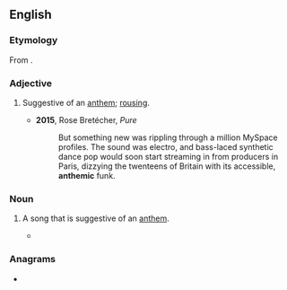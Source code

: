 ==English==

===Etymology===
From {{suffix|en|anthem|ic}}.

===Adjective===
{{en-adj}}

# {{lb|en|music}} Suggestive of an [[anthem]]; [[rousing]].
#* '''2015''', Rose Bretécher, ''Pure''
#*: But something new was rippling through a million MySpace profiles. The sound was electro, and bass-laced synthetic dance pop would soon start streaming in from producers in Paris, dizzying the twenteens of Britain with its accessible, '''anthemic''' funk.

===Noun===
{{en-noun}}

# {{lb|en|music}} A song that is suggestive of an [[anthem]].
#* {{quote-journal|lang=en|date=March 16, 2009|author=Ben Rayner|title=Hot sounds|work=Toronto Star|url=http://www.thestar.com/Entertainment/article/602787
|passage=Passionate '''anthemics''', prog-rock twists and turns, and several Hendrix-ian guitar burnouts by self-aware showman Patrick Krief aimed straight for the cheap seats and left everyone feeling pleasantly dazed.}}

===Anagrams===
* {{anagrams|en|a=acehimnt|Teichman|methanic}}